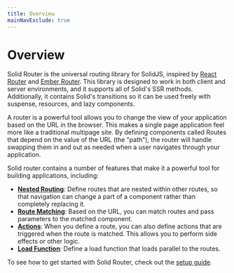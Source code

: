 ```yaml
---
title: Overview
mainNavExclude: true
---
```


# Overview

Solid Router is the universal routing library for SolidJS, inspired by [React Router](https://reactrouter.com/en/main) and [Ember Router](https://guides.emberjs.com/release/routing/).
This library is designed to work in both client and server environments, and it supports all of Solid's SSR methods.
Additionally, it contains Solid's transitions so it can be used freely with suspense, resources, and lazy components. 

A router is a powerful tool allows you to change the view of your application based on the URL in the browser.
This makes a single page application feel more like a traditional multipage site.
By defining components called Routes that depend on the value of the URL (the "path"), the router will handle swapping them in and out as needed when a user navigates through your application.

Solid router contains a number of features that make it a powerful tool for building applications, including:
- [**Nested Routing**](/solid-router/advanced-concepts/nested-routes): Define routes that are nested within other routes, so that navigation can change a part of a component rather than completely replacing it.
- [**Route Matching**](/solid-router/advanced-concepts/dynamic-routes): Based on the URL, you can match routes and pass parameters to the matched component.
- [**Actions**](/solid-router/advanced-concepts/actions): When you define a route, you can also define actions that are triggered when the route is matched. 
This allows you to perform side effects or other logic.
- [**Load Function**](/solid-router/advanced-concepts/render-as-you-fetch): Define a load function that loads parallel to the routes.

To see how to get started with Solid Router, check out the [setup guide](/solid-router/getting-started/setup).
